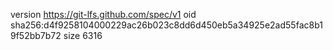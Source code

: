 version https://git-lfs.github.com/spec/v1
oid sha256:d4f9258104000229ac26b023c8dd6d450eb5a34925e2ad55fac8b19f52bb7b72
size 6316
